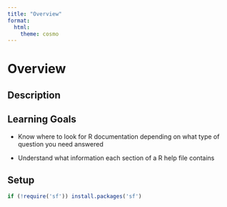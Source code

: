 ```yaml
---
title: "Overview"
format:
  html:
    theme: cosmo
---
```


# Overview {.unnumbered}

## Description



## Learning Goals

  * Know where to look for R documentation depending on what type of question 
  you need answered
  
  * Understand what information each section of a R help file contains 
  
  
## Setup

```r

if (!require('sf')) install.packages('sf')


```

